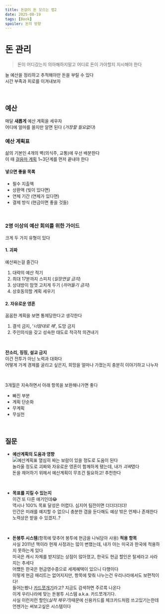 ```yaml
---
title: 돈없이 돈 모으는 법2
date: 2025-08-19
tags: [Book]
spoiler: 돈의 방향
---
```


# 돈 관리
> 돈이 어디갔는지 의아해하지말고 어디로 돈이 가야할지 지시해야 한다

늘 예산을 정리하고 추적해야만 돈을 부릴 수 있다  
시간 부족과 피로를 이겨내보자

&nbsp;

## 예산
매달 **새롭게** 예산 계획을 세우자  
어디에 얼마를 쓸지만 알면 된다 (*거창할 필요없다*)  

### 예산 계획표
삶의 기본인 4개의 벽(의식주, 교통)에 우선 배분한다  
이 때 [걸음마 계획](/blog/complete-guide-to-money#걸음마-전략) 1~3단계를 먼저 끝내야 한다

#### 넣으면 좋을 목록
- 필수 지출액  
- 상환액 (빚이 있다면)
- 연체 기간 (연체가 있다면) 
- 결제 방식 (현금이면 좋을 것들)  

&nbsp;

### 2명 이상의 예산 회의를 위한 가이드
크게 두 가지 유형이 있다  
#### 1. 괴짜
예산짜는걸 즐긴다
1. 대략의 예산 적기
2. 최대 17분까지 스피치 (*일장연설 금지*)
3. 상대방이 맘껏 고치게 두기 (*끼어들기 금지*)
4. 상호동의할 계획 세우기

#### 2. 자유로운 영혼
꼼꼼한 계획을 보면 통제당한다고 생각한다
1. 결석 금지, '*너맘대로 해*', 도망 금지
2. 주인의식을 갖고 성숙한 태도로 적극적 의견내기

&nbsp;

**잔소리, 징징, 설교 금지**  
이건 전투가 아닌 노력과 대화다  
어떻게 가계 경제를 굴리고 싶은지, 희망을 얼마나 가졌는지 충분히 이야기하고 나누자  

&nbsp;

3개월은 지속하면서 아래 항목을 보완해나가면 좋다
- 빠진 부분
- 계획 단순화
- 무계획
- 무실천  

&nbsp;

## 질문
- **예산계획의 도움과 영향**  
![예산계획표](/image/post/complete-guide-to-money/budget.jpg)
열심히 짜는 보람이 있을 정도로 도움이 된다  
놀라울 정도로 괴짜와 자유로운 영혼이 함께하게 됐는데, 내가 *괴짜*였다  
돈을 제어하기 위헤서 예산계획이 무조건 필요하고! 추천한다

&nbsp;

- **목표를 지킬 수 있는지**  
이건 또 다른 얘기인데😂  
역시나 100% 목표 달성은 어렵다. 심지어 팀전이면 더더더더더!  
인간은 미래를 예지할 수 없으니 충분한 갭을 둔다해도 예상 밖은 언제나 존재한다  
노력상은 받을 수 있겠지..?

&nbsp;

- **돈봉투 시스템**(항목에 맞추어 봉투에 현금을 나눠담아 사용) **적용 항목**  
사실 2011년 책이라 현재 사정과는 많이 변했는데, 내가 아는 미국과 한국에 적용하지 못하는게 있다  
미국은 캐시 자체를 받지않는 상점이 많아졌고, 한국도 현금 할인은 탈세라고 사라지는 추세다  
어쨌든 한국은 현금영수증으로 세제혜택이 있으니 다행이다  
이렇게 현금 매리트는 없어지지만, 항목에 맞춰 나누는건 우리나라에서도 보편적이다!  
들어는봤나 [카드쪼개기](https://newneek.co/@saltylife/article/14853)라고? 지금도 검색하면 주르륵 나온다  
이게 우리나라에 맞는 돈봉투 시스템 a.k.a. 카드쪼개기다.  
사실 이런저런 할인(*실적 채우기*)때문에 신용카드를 체크카드처럼 쓰고있기는한데 언젠가는 써보고싶은 시스템이다